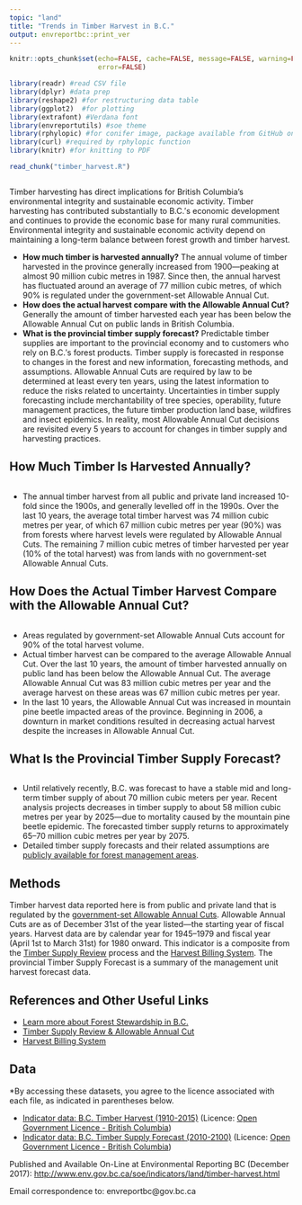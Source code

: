 ```yaml
---
topic: "land"
title: "Trends in Timber Harvest in B.C."
output: envreportbc::print_ver
---
```



```r

knitr::opts_chunk$set(echo=FALSE, cache=FALSE, message=FALSE, warning=FALSE, 
                      error=FALSE)

library(readr) #read CSV file
library(dplyr) #data prep
library(reshape2) #for restructuring data table
library(ggplot2)  #for plotting
library(extrafont) #Verdana font
library(envreportutils) #soe theme
library(rphylopic) #for conifer image, package available from GitHub only
library(curl) #required by rphylopic function
library(knitr) #for knitting to PDF

read_chunk("timber_harvest.R")
```

```r
```

Timber harvesting has direct implications for British Columbia's
environmental integrity and sustainable economic activity. Timber
harvesting has contributed substantially to B.C.′s economic development
and continues to provide the economic base for many rural communities.
Environmental integrity and sustainable economic activity depend on
maintaining a long-term balance between forest growth and timber
harvest.

-   **How much timber is harvested annually?** The annual volume of
    timber harvested in the province generally increased from
    1900---peaking at almost 90 million cubic metres in 1987. Since
    then, the annual harvest has fluctuated around an average of 77
    million cubic metres, of which 90% is regulated under the
    government-set Allowable Annual Cut.
-   **How does the actual harvest compare with the Allowable Annual
    Cut?** Generally the amount of timber harvested each year has been
    below the Allowable Annual Cut on public lands in British Columbia.
-   **What is the provincial timber supply forecast?** Predictable
    timber supplies are important to the provincial economy and to
    customers who rely on B.C.′s forest products. Timber supply is
    forecasted in response to changes in the forest and new information,
    forecasting methods, and assumptions. Allowable Annual Cuts are
    required by law to be determined at least every ten years, using the
    latest information to reduce the risks related to uncertainty.
    Uncertainties in timber supply forecasting include merchantability
    of tree species, operability, future management practices, the
    future timber production land base, wildfires and insect epidemics.
    In reality, most Allowable Annual Cut decisions are revisited every
    5 years to account for changes in timber supply and harvesting
    practices.

\vspace{30pt}

\begin{center}
\fbox{
  \begin{minipage}[c]{12cm}
  
   \begingroup\centering{\textbf{What is the Allowable Annual Cut?}}
   
     \endgroup
     
    \vspace{1mm}
    
    \text{The Allowable Annual Cut is the maximum average level of timber harvest permitted}     \text{for forest management areas---it represents a harvest level that balances}             \text{environmental, economic and social considerations.}
 
 \vspace{3mm}    
 
    \text{Since 1949, the Chief Forester or their delegate has set Allowable Annual Cuts to}     \text{regulate harvest levels on public land and some private land.}
    
    
  \end{minipage}
}
\end{center}

\newpage

## How Much Timber Is Harvested Annually?

\vspace{20pt}

```r
```

\vspace{20pt}

-   The annual timber harvest from all public and private land increased
    10-fold since the 1900s, and generally levelled off in the 1990s.
    Over the last 10 years, the average total timber harvest was 74
    million cubic metres per year, of which 67 million cubic metres per
    year (90%) was from forests where harvest levels were regulated by
    Allowable Annual Cuts. The remaining 7 million cubic metres of
    timber harvested per year (10% of the total harvest) was from lands
    with no government-set Allowable Annual Cuts.

\newpage

## How Does the Actual Timber Harvest Compare with the Allowable Annual Cut?

\vspace{20pt}

```r
```

\vspace{20pt}

-   Areas regulated by government-set Allowable Annual Cuts account
    for 90% of the total harvest volume.
-   Actual timber harvest can be compared to the average Allowable
    Annual Cut. Over the last 10 years, the amount of timber harvested
    annually on public land has been below the Allowable Annual Cut. The
    average Allowable Annual Cut was 83 million cubic metres per year
    and the average harvest on these areas was 67 million cubic metres
    per year.
-   In the last 10 years, the Allowable Annual Cut was increased in
    mountain pine beetle impacted areas of the province. Beginning in
    2006, a downturn in market conditions resulted in decreasing actual
    harvest despite the increases in Allowable Annual Cut.

\newpage

## What Is the Provincial Timber Supply Forecast?

\vspace{20pt}

```r
```

\vspace{20pt}

-   Until relatively recently, B.C. was forecast to have a stable mid
    and long-term timber supply of about 70 million cubic meters per
    year. Recent analysis projects decreases in timber supply to about
    58 million cubic metres per year by 2025---due to mortality caused
    by the mountain pine beetle epidemic. The forecasted timber supply
    returns to approximately 65--70 million cubic metres per year
    by 2075.
-   Detailed timber supply forecasts and their related assumptions are
    [publicly available for forest management
    areas](http://www2.gov.bc.ca/gov/content?id=EAEB71451EB949DFB14A9E1957CF9598).

\newpage

## Methods
Timber harvest data reported here is from public and private land that
is regulated by the [government-set Allowable Annual
Cuts](https://www2.gov.bc.ca/gov/content?id=EAEB71451EB949DFB14A9E1957CF9598).
Allowable Annual Cuts are as of December 31st of the year listed---the
starting year of fiscal years. Harvest data are by calendar year for
1945--1979 and fiscal year (April 1st to March 31st) for 1980 onward.
This indicator is a composite from the [Timber Supply
Review](https://www2.gov.bc.ca/gov/content?id=EAEB71451EB949DFB14A9E1957CF9598)
process and the [Harvest Billing
System](https://www2.gov.bc.ca/gov/content?id=4E1093E8C2D9472EA82B2CB00A6C59FD).
The provincial Timber Supply Forecast is a summary of the management
unit harvest forecast data.

## References and Other Useful Links
* [Learn more about Forest Stewardship in
    B.C.](https://www2.gov.bc.ca/gov/content?id=EE19793D89C149E6A16CD6B71AF71FF0)
* [Timber Supply Review & Allowable Annual
    Cut](http://www2.gov.bc.ca/gov/content?id=EAEB71451EB949DFB14A9E1957CF9598)
* [Harvest Billing
    System](https://www2.gov.bc.ca/gov/content?id=4E1093E8C2D9472EA82B2CB00A6C59FD)


## Data

\*By accessing these datasets, you agree to the licence associated with each file, as indicated in parentheses below.

* [Indicator data: B.C. Timber Harvest (1910-2015)]() (Licence: [Open Government Licence - British Columbia](http://www2.gov.bc.ca/gov/content?id=A519A56BC2BF44E4A008B33FCF527F61))
* [Indicator data: B.C. Timber Supply Forecast (2010-2100)]() (Licence: [Open Government Licence - British Columbia](http://www2.gov.bc.ca/gov/content?id=A519A56BC2BF44E4A008B33FCF527F61))

Published and Available On-Line at Environmental Reporting BC (December 2017):
[http://www.env.gov.bc.ca/soe/indicators/land/timber-harvest.html](http://www.env.gov.bc.ca/soe/indicators/land/timber-harvest.html)

Email correspondence to: envreportbc@gov.bc.ca
